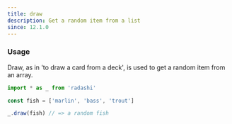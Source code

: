 ```yaml
---
title: draw
description: Get a random item from a list
since: 12.1.0
---
```


### Usage

Draw, as in 'to draw a card from a deck', is used to get a random item from an array.

```ts twoslash
import * as _ from 'radashi'

const fish = ['marlin', 'bass', 'trout']

_.draw(fish) // => a random fish
```
